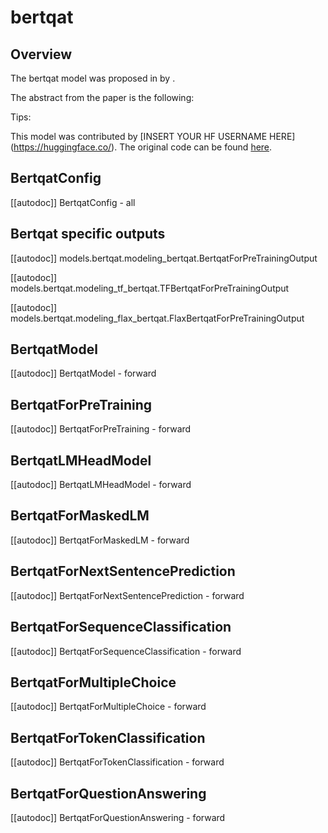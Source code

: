 <!--Copyright 2020 The HuggingFace Team. All rights reserved.

Licensed under the Apache License, Version 2.0 (the "License"); you may not use this file except in compliance with
the License. You may obtain a copy of the License at

http://www.apache.org/licenses/LICENSE-2.0

Unless required by applicable law or agreed to in writing, software distributed under the License is distributed on
an "AS IS" BASIS, WITHOUT WARRANTIES OR CONDITIONS OF ANY KIND, either express or implied. See the License for the
specific language governing permissions and limitations under the License.
-->

# bertqat

## Overview

The bertqat model was proposed in [<INSERT PAPER NAME HERE>](<INSERT PAPER LINK HERE>) by <INSERT AUTHORS HERE>.
<INSERT SHORT SUMMARY HERE>

The abstract from the paper is the following:

*<INSERT PAPER ABSTRACT HERE>*

Tips:

<INSERT TIPS ABOUT MODEL HERE>

This model was contributed by [INSERT YOUR HF USERNAME HERE](https://huggingface.co/<INSERT YOUR HF USERNAME HERE>).
The original code can be found [here](<INSERT LINK TO GITHUB REPO HERE>).


## BertqatConfig

[[autodoc]] BertqatConfig
    - all

## Bertqat specific outputs

[[autodoc]] models.bertqat.modeling_bertqat.BertqatForPreTrainingOutput

[[autodoc]] models.bertqat.modeling_tf_bertqat.TFBertqatForPreTrainingOutput

[[autodoc]] models.bertqat.modeling_flax_bertqat.FlaxBertqatForPreTrainingOutput

## BertqatModel

[[autodoc]] BertqatModel
    - forward

## BertqatForPreTraining

[[autodoc]] BertqatForPreTraining
    - forward

## BertqatLMHeadModel

[[autodoc]] BertqatLMHeadModel
    - forward

## BertqatForMaskedLM

[[autodoc]] BertqatForMaskedLM
    - forward

## BertqatForNextSentencePrediction

[[autodoc]] BertqatForNextSentencePrediction
    - forward

## BertqatForSequenceClassification

[[autodoc]] BertqatForSequenceClassification
    - forward

## BertqatForMultipleChoice

[[autodoc]] BertqatForMultipleChoice
    - forward

## BertqatForTokenClassification

[[autodoc]] BertqatForTokenClassification
    - forward

## BertqatForQuestionAnswering

[[autodoc]] BertqatForQuestionAnswering
    - forward
